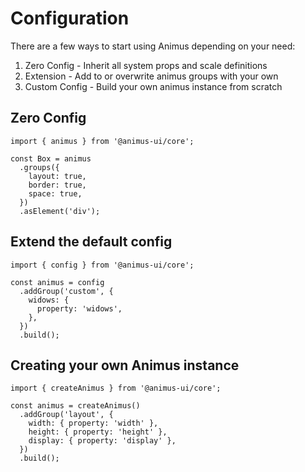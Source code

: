 <Meta title="Configuration" />

# Configuration

There are a few ways to start using Animus depending on your need:

1. Zero Config - Inherit all system props and scale definitions
2. Extension - Add to or overwrite animus groups with your own
3. Custom Config - Build your own animus instance from scratch

## Zero Config

```tsx
import { animus } from '@animus-ui/core';

const Box = animus
  .groups({
    layout: true,
    border: true,
    space: true,
  })
  .asElement('div');
```

## Extend the default config

```tsx
import { config } from '@animus-ui/core';

const animus = config
  .addGroup('custom', {
    widows: {
      property: 'widows',
    },
  })
  .build();
```

## Creating your own Animus instance

```tsx
import { createAnimus } from '@animus-ui/core';

const animus = createAnimus()
  .addGroup('layout', {
    width: { property: 'width' },
    height: { property: 'height' },
    display: { property: 'display' },
  })
  .build();
```
